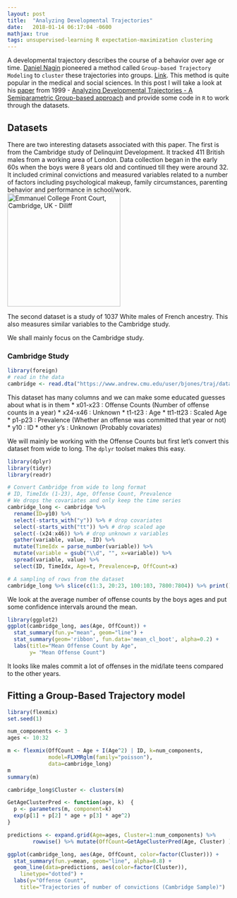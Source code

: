 ```yaml
---
layout: post
title:  "Analyzing Developmental Trajectories"
date:   2018-01-14 06:17:04 -0600
mathjax: true
tags: unsupervised-learning R expectation-maximization clustering 
---
```


A developmental trajectory describes the course of a behavior over age or time.
[Daniel Nagin](https://en.wikipedia.org/wiki/Daniel_Nagin) pioneered a method
called `Group-based Trajectory Modeling` to `cluster` these trajectories into
groups. [Link](https://www.ncbi.nlm.nih.gov/pmc/articles/PMC2994902/). This
method is quite popular in the medical and social sciences. In this post I will
take a look at his
[paper](http://citeseerx.ist.psu.edu/viewdoc/download?doi=10.1.1.119.8625&rep=rep1&type=pdf)
from 1999 - [Analyzing Developmental Trajectories - A Semiparametric
Group-based approach](http://psycnet.apa.org/record/1999-03663-001) and provide
some code in `R` to work through the datasets. 


<!--more-->

## Datasets 
There are two interesting datasets associated with this paper. The first is
from the Cambridge study of Delinquint Development. It tracked 411 British
males from a working area of London. Data collection began in the early 60s
when the boys were 8 years old and continued till they were around 32. It
included criminal convictions and measured variables related to a number of
factors including psychological makeup, family circumstances, parenting
behavior and performance in school/work. <a title="By Diliff [CC BY-SA 3.0 (https://creativecommons.org/licenses/by-sa/3.0
) or GFDL (http://www.gnu.org/copyleft/fdl.html)], from Wikimedia Commons" href="https://commons.wikimedia.org/wiki/File:Emmanuel_College_Front_Court,_Cambridge,_UK_-_Diliff.jpg"><img width="256" alt="Emmanuel College Front Court, Cambridge, UK - Diliff" src="https://upload.wikimedia.org/wikipedia/commons/thumb/b/bd/Emmanuel_College_Front_Court%2C_Cambridge%2C_UK_-_Diliff.jpg/256px-Emmanuel_College_Front_Court%2C_Cambridge%2C_UK_-_Diliff.jpg#img-floatright"/></a>

The second dataset is a study of 1037 White males of French ancestry. This also
measures similar variables to the Cambridge study. 

We shall mainly focus on the Cambridge study. 

### Cambridge Study

```r
library(foreign)
# read in the data
cambridge <- read.dta("https://www.andrew.cmu.edu/user/bjones/traj/data/cambrdge.dta")
```

This dataset has many columns and we can make some educated guesses about what is in them
* x01-x23 : Offense Counts (Number of offense counts in a year)
* x24-x46 : Unknown
* t1-t23 : Age
* tt1-tt23 : Scaled Age
* p1-p23 : Prevalence (Whether an offense was committed that year or not)
* y10 : ID
* other y's : Unknown (Probably covariates)

We will mainly be working with the Offense Counts but first let's convert this
dataset from wide to long. The `dplyr` toolset makes this easy. 

```r
library(dplyr)
library(tidyr)
library(readr)

# Convert Cambridge from wide to long format
# ID, TimeIdx (1-23), Age, Offense Count, Prevalence
# We drops the covariates and only keep the time series
cambridge_long <- cambridge %>%
  rename(ID=y10) %>%
  select(-starts_with("y")) %>% # drop covariates
  select(-starts_with("tt")) %>% # drop scaled age
  select(-(x24:x46)) %>% # drop unknown x variables
  gather(variable, value, -ID) %>%
  mutate(TimeIdx = parse_number(variable)) %>%
  mutate(variable = gsub("\\d", "", x=variable)) %>%
  spread(variable, value) %>%
  select(ID, TimeIdx, Age=t, Prevalence=p, OffCount=x) 

# A sampling of rows from the dataset
cambridge_long %>% slice(c(1:3, 20:23, 100:103, 7800:7804)) %>% print()
```

We look at the average number of offense counts by the boys ages and put some
confidence intervals around the mean.

```r
library(ggplot2)
ggplot(cambridge_long, aes(Age, OffCount)) + 
  stat_summary(fun.y="mean", geom="line") +
  stat_summary(geom='ribbon', fun.data='mean_cl_boot', alpha=0.2) +
  labs(title="Mean Offense Count by Age", 
       y= "Mean Offense Count")
```

It looks like males commit a lot of offenses in the mid/late teens compared to
the other years. 


## Fitting a Group-Based Trajectory model

```r
library(flexmix)
set.seed(1)

num_components <- 3
ages <- 10:32

m <- flexmix(OffCount ~ Age + I(Age^2) | ID, k=num_components,
             model=FLXMRglm(family="poisson"),
             data=cambridge_long)
m
summary(m)
```

```r
cambridge_long$Cluster <- clusters(m)

GetAgeClusterPred <- function(age, k)  {
  p <- parameters(m, component=k)
  exp(p[1] + p[2] * age + p[3] * age^2)
}

predictions <- expand.grid(Age=ages, Cluster=1:num_components) %>% 
        rowwise() %>% mutate(OffCount=GetAgeClusterPred(Age, Cluster) )
```

```r
ggplot(cambridge_long, aes(Age, OffCount, color=factor(Cluster))) +
  stat_summary(fun.y=mean, geom="line", alpha=0.8) + 
  geom_line(data=predictions, aes(color=factor(Cluster)), 
    linetype="dotted") +
  labs(y="Offense Count", 
    title="Trajectories of number of convictions (Cambridge Sample)")

```
